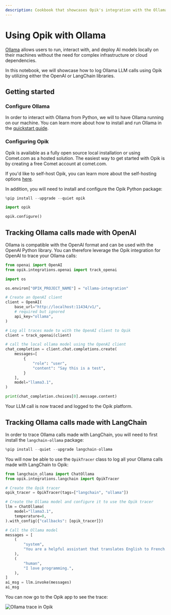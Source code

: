 ```yaml
---
description: Cookbook that showcases Opik's integration with the Ollama Python SDK
---
```


# Using Opik with Ollama

[Ollama](https://ollama.com/) allows users to run, interact with, and deploy AI models locally on their machines without the need for complex infrastructure or cloud dependencies.

In this notebook, we will showcase how to log Ollama LLM calls using Opik by utilizing either the OpenAI or LangChain libraries.

## Getting started

### Configure Ollama

In order to interact with Ollama from Python, we will to have Ollama running on our machine. You can learn more about how to install and run Ollama in the [quickstart guide](https://github.com/ollama/ollama/blob/main/README.md#quickstart).

### Configuring Opik

Opik is available as a fully open source local installation or using Comet.com as a hosted solution. The easiest way to get started with Opik is by creating a free Comet account at comet.com.

If you'd like to self-host Opik, you can learn more about the self-hosting options [here](https://www.comet.com/docs/opik/self-host/overview).

In addition, you will need to install and configure the Opik Python package:


```python
%pip install --upgrade --quiet opik

import opik

opik.configure()
```

## Tracking Ollama calls made with OpenAI

Ollama is compatible with the OpenAI format and can be used with the OpenAI Python library. You can therefore leverage the Opik integration for OpenAI to trace your Ollama calls:



```python
from openai import OpenAI
from opik.integrations.openai import track_openai

import os

os.environ["OPIK_PROJECT_NAME"] = "ollama-integration"

# Create an OpenAI client
client = OpenAI(
    base_url="http://localhost:11434/v1/",
    # required but ignored
    api_key="ollama",
)

# Log all traces made to with the OpenAI client to Opik
client = track_openai(client)

# call the local ollama model using the OpenAI client
chat_completion = client.chat.completions.create(
    messages=[
        {
            "role": "user",
            "content": "Say this is a test",
        }
    ],
    model="llama3.1",
)

print(chat_completion.choices[0].message.content)
```

Your LLM call is now traced and logged to the Opik platform.

## Tracking Ollama calls made with LangChain

In order to trace Ollama calls made with LangChain, you will need to first install the `langchain-ollama` package:


```python
%pip install --quiet --upgrade langchain-ollama
```

You will now be able to use the `OpikTracer` class to log all your Ollama calls made with LangChain to Opik:


```python
from langchain_ollama import ChatOllama
from opik.integrations.langchain import OpikTracer

# Create the Opik tracer
opik_tracer = OpikTracer(tags=["langchain", "ollama"])

# Create the Ollama model and configure it to use the Opik tracer
llm = ChatOllama(
    model="llama3.1",
    temperature=0,
).with_config({"callbacks": [opik_tracer]})

# Call the Ollama model
messages = [
    (
        "system",
        "You are a helpful assistant that translates English to French. Translate the user sentence.",
    ),
    (
        "human",
        "I love programming.",
    ),
]
ai_msg = llm.invoke(messages)
ai_msg
```

You can now go to the Opik app to see the trace:

![Ollama trace in Opik](https://raw.githubusercontent.com/comet-ml/opik/main/apps/opik-documentation/documentation/static/img/cookbook/ollama_cookbook.png)
